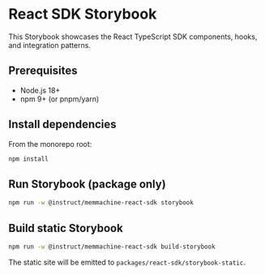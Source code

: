 
<Meta title="Docs/Getting Started" />

# React SDK Storybook

This Storybook showcases the React TypeScript SDK components, hooks, and integration patterns.

## Prerequisites

- Node.js 18+
- npm 9+ (or pnpm/yarn)

## Install dependencies

From the monorepo root:

```bash
npm install
```

## Run Storybook (package only)

```bash
npm run -w @instruct/memmachine-react-sdk storybook
```

## Build static Storybook

```bash
npm run -w @instruct/memmachine-react-sdk build-storybook
```

The static site will be emitted to `packages/react-sdk/storybook-static`.
